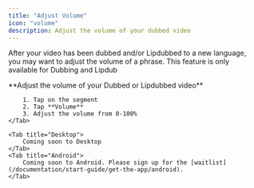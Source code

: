 ```yaml
---
title: "Adjust Volume"
icon: "volume"
description: Adjust the volume of your dubbed video
---
```


After your video has been dubbed and/or Lipdubbed to a new language, you may want to adjust the volume of a phrase.
<Note>
    This feature is only available for Dubbing and Lipdub
</Note>

<Tabs>
    <Tab title="iOS">
        **Adjust the volume of your Dubbed or Lipdubbed video**

        1. Tap on the segment
        2. Tap **Volume**
        3. Adjust the volume from 0-100%
    </Tab>

    <Tab title="Desktop">
        Coming soon to Desktop
    </Tab>
    <Tab title="Android">
        Coming soon to Android. Please sign up for the [waitlist](/documentation/start-guide/get-the-app/android).
    </Tab>
</Tabs>